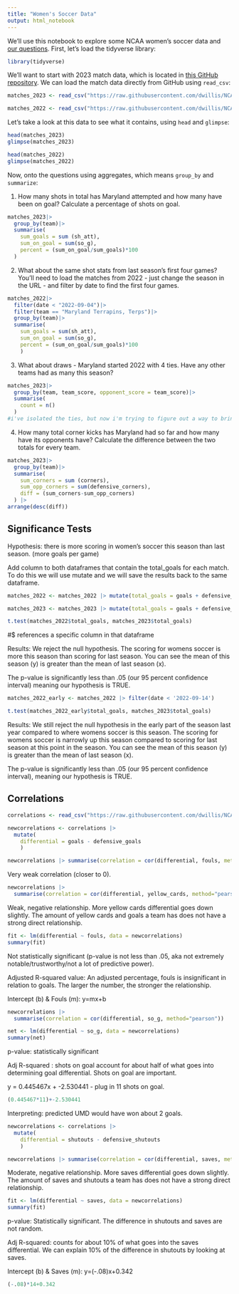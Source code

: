 ```yaml
---
title: "Women's Soccer Data"
output: html_notebook
---
```


We'll use this notebook to explore some NCAA women's soccer data and [our questions](https://docs.google.com/spreadsheets/d/1kTSrnl1URmcexIWLDMWqDnp3q-c2OS45uifnhjp10n4/edit#gid=0). First, let's load the tidyverse library:

```r
library(tidyverse)
```

We'll want to start with 2023 match data, which is located in [this GitHub repository](https://github.com/dwillis/NCAAWomensSoccerData). We can load the match data directly from GitHub using `read_csv`:


```r
matches_2023 <- read_csv("https://raw.githubusercontent.com/dwillis/NCAAWomensSoccerData/main/data/ncaa_womens_soccer_matchstats_2023.csv")

matches_2022 <- read_csv("https://raw.githubusercontent.com/dwillis/NCAAWomensSoccerData/main/data/ncaa_womens_soccer_matchstats_2022.csv")
```

Let's take a look at this data to see what it contains, using `head` and `glimpse`:

```r
head(matches_2023)
glimpse(matches_2023)
```
```r
head(matches_2022)
glimpse(matches_2022)
```

Now, onto the questions using aggregates, which means `group_by` and `summarize`:

1. How many shots in total has Maryland attempted and how many have been on goal? Calculate a percentage of shots on goal.

```r
matches_2023|>
  group_by(team)|>
  summarise(
    sum_goals = sum (sh_att), 
    sum_on_goal = sum(so_g), 
    percent = (sum_on_goal/sum_goals)*100
  )

```

2. What about the same shot stats from last season's first four games? You'll need to load the matches from 2022 - just change the season in the URL - and filter by date to find the first four games.

```r
matches_2022|> 
  filter(date < "2022-09-04")|>
  filter(team == "Maryland Terrapins, Terps")|>
  group_by(team)|>
  summarise(
    sum_goals = sum(sh_att), 
    sum_on_goal = sum(so_g), 
    percent = (sum_on_goal/sum_goals)*100
    )

```




3. What about draws - Maryland started 2022 with 4 ties. Have any other teams had as many this season?

```r
matches_2023|>
  group_by(team, team_score, opponent_score = team_score)|>
  summarise(
    count = n()
  )
#i've isolated the ties, but now i'm trying to figure out a way to bring together the amount of ties by team. i thought i would do this by the sum function, but im not sure how to apply it correctly. another idea would be the count function. once i found this i was arrange the info in desc order.
```


4. How many total corner kicks has Maryland had so far and how many have its opponents have? Calculate the difference between the two totals for every team.

```r
matches_2023|>
  group_by(team)|>
  summarise(
    sum_corners = sum (corners), 
    sum_opp_corners = sum(defensive_corners), 
    diff = (sum_corners-sum_opp_corners)
  ) |>
arrange(desc(diff))
```


## Significance Tests

Hypothesis: there is more scoring in women's soccer this season than last season. (more goals per game)

Add column to both dataframes that contain the total_goals for each match. To do this we will use mutate and we will save the results back to the same dataframe.

```r
matches_2022 <- matches_2022 |> mutate(total_goals = goals + defensive_goals)

matches_2023 <- matches_2023 |> mutate(total_goals = goals + defensive_goals)

```


```r
t.test(matches_2022$total_goals, matches_2023$total_goals)
```
 #$ references a specific column in that dataframe
 
 Results: We reject the null hypothesis. The scoring for womens soccer is more this season  than scoring for last season. You can see the mean of this season (y) is greater than the mean of last season (x).
 
The p-value is significantly less than .05 (our 95 percent confidence interval) meaning our hypothesis is TRUE. 

```r
matches_2022_early <- matches_2022 |> filter(date < '2022-09-14')
```

```r
t.test(matches_2022_early$total_goals, matches_2023$total_goals)
```
Results: We still reject the null hypothesis in the early part of the season last year compared to where womens soccer is this season. The scoring for womens soccer is narrowly up this season compared to  scoring for last season at this point in the season. You can see the mean of this season (y) is greater than the mean of last season (x).
 

The p-value is significantly less than .05 (our 95 percent confidence interval), meaning our hypothesis is TRUE. 



## Correlations 


```r
correlations <- read_csv("https://raw.githubusercontent.com/dwillis/NCAAWomensSoccerData/main/data/ncaa_womens_soccer_matchstats_2023.csv")
```


```r
newcorrelations <- correlations |> 
  mutate(
    differential = goals - defensive_goals
    )
```


```r
newcorrelations |> summarise(correlation = cor(differential, fouls, method="pearson"))
```
Very weak correlation (closer to 0).


```r
newcorrelations |> 
  summarise(correlation = cor(differential, yellow_cards, method="pearson"))
```
Weak, negative relationship. More yellow cards differential goes down slightly. The amount of yellow cards and goals a team has does not have a strong direct relationship. 


```r
fit <- lm(differential ~ fouls, data = newcorrelations)
summary(fit)
```

Not statistically significant (p-value is not less than .05, aka not extremely notable/trustworthy/not a lot of predictive power). 

Adjusted R-squared value: An adjusted percentage, fouls is insignificant in relation to goals. The larger the number, the stronger the relationship.

Intercept (b) & Fouls (m): y=mx+b

```r
newcorrelations |> 
  summarise(correlation = cor(differential, so_g, method="pearson"))
```


```r
net <- lm(differential ~ so_g, data = newcorrelations)
summary(net)
```
p-value: statistically significant

Adj R-squared : shots on goal account for about half of what goes into determining goal differential. Shots on goal are important.

y = 0.445467x + -2.530441
- plug in 11 shots on goal. 

```r
(0.445467*11)+-2.530441 
```
Interpreting: predicted UMD would have won about 2 goals.

```r
newcorrelations <- correlations |> 
  mutate(
    differential = shutouts - defensive_shutouts
    )
```

```r
newcorrelations |> summarise(correlation = cor(differential, saves, method="pearson"))
```
Moderate, negative relationship. More saves differential goes down slightly. The amount of saves and shutouts a team has does not have a strong direct relationship.

```r
fit <- lm(differential ~ saves, data = newcorrelations)
summary(fit)
```
p-value: Statistically significant. The difference in shutouts and saves are not random. 

Adj R-squared: counts for about 10% of what goes into the saves differential. We can explain 10% of the difference in shutouts by looking at saves.

Intercept (b) & Saves (m): y=(-.08)x+0.342

```r
(-.08)*14+0.342
```


##
